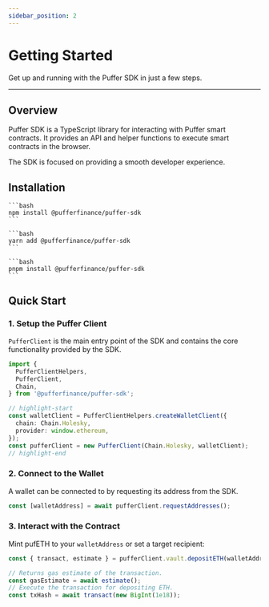 ```yaml
---
sidebar_position: 2
---
```



# Getting Started

Get up and running with the Puffer SDK in just a few steps.

---

## Overview

Puffer SDK is a TypeScript library for interacting with Puffer smart contracts. It provides an API and helper functions to execute smart contracts in the browser.

The SDK is focused on providing a smooth developer experience.

## Installation

<Tabs groupId="package-managers">
  <TabItem value="npm" label="npm">

    ```bash
    npm install @pufferfinance/puffer-sdk
    ```

  </TabItem>
  <TabItem value="yarn" label="yarn">

    ```bash
    yarn add @pufferfinance/puffer-sdk
    ```

  </TabItem>
  <TabItem value="pnpm" label="pnpm">

    ```bash
    pnpm install @pufferfinance/puffer-sdk
    ```

  </TabItem>
</Tabs>

## Quick Start

### 1. Setup the Puffer Client

`PufferClient` is the main entry point of the SDK and contains the core functionality provided by the SDK.

```ts
import {
  PufferClientHelpers,
  PufferClient,
  Chain,
} from '@pufferfinance/puffer-sdk';

// highlight-start
const walletClient = PufferClientHelpers.createWalletClient({
  chain: Chain.Holesky,
  provider: window.ethereum,
});
const pufferClient = new PufferClient(Chain.Holesky, walletClient);
// highlight-end
```

### 2. Connect to the Wallet

A wallet can be connected to by requesting its address from the SDK.

```ts
const [walletAddress] = await pufferClient.requestAddresses();
```

### 3. Interact with the Contract

Mint pufETH to your `walletAddress` or set a target recipient:

```ts
const { transact, estimate } = pufferClient.vault.depositETH(walletAddress);

// Returns gas estimate of the transaction.
const gasEstimate = await estimate();
// Execute the transaction for depositing ETH.
const txHash = await transact(new BigInt(1e18));
```
